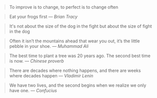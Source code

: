 > To improve is to change, to perfect is to change often

<!-- > [🔗](https://www.youtube.com/watch?v=ZiDfZLJZTGU) -->

> Eat your frogs first
> <cite>— Brian Tracy</cite>

<!-- [🔗](https://www.freecodecamp.org/news/procrastination-sucks-so-heres-the-eat-that-frog-way-to-powerful-productivity-543b07ecf360/) -->

> It's not about the size of the dog in the fight but about the size of fight in the dog

> Often it isn’t the mountains ahead that wear you out, it’s the little pebble in your shoe.
> <cite>— Muhammad Ali</cite>

> The best time to plant a tree was 20 years ago. The second best time is now.
> <cite>— Chinese proverb</cite>

<!-- [🔗](https://www.psychologytoday.com/us/blog/joy-and-pain/201504/the-best-time-plant-tree-was-20-years-ago-no-matter) -->

> There are decades where nothing happens, and there are weeks where decades happen
> <cite>— Vladimir Lenin </cite>

<!-- [🔗](https://finshots.in/archive/why-did-oil-prices-fall-below-zero) -->

> We have two lives, and the second begins when we realize we only have one.
> <cite>— Confucius</cite>

<!-- [🔗](https://twitter.com/JRE_Podcast/status/1254139837050957824) -->
